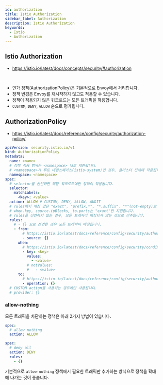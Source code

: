 ```yaml
---
id: authorization
title: Istio Authorization
sidebar_label: Authorization
description: Istio Authorization
keywords:
  - Istio
  - Authorization
---
```


## Istio Authorization

- https://istio.io/latest/docs/concepts/security/#authorization

<br />

- 인가 정책(AuthorizationPolicy)은 기본적으로 Envoy에서 처리합니다.
- 정책 변경은 Envoy를 재시작하지 않고도 적용할 수 있습니다.
- 정책이 적용되지 않은 워크로드는 모든 트래픽을 허용합니다.
- `CUSTOM`, `DENY`, `ALLOW` 순으로 평가됩니다.

## AuthorizationPolicy

- https://istio.io/latest/docs/reference/config/security/authorization-policy/

```yaml
apiVersion: security.istio.io/v1
kind: AuthorizationPolicy
metadata:
  name: <name>
  # 정책 적용 범위는 <namespace> 내로 제한됩니다.
  # <namespace>가 루트 네임스페이스(istio-system)인 경우, 클러스터 전체에 적용됩니다.
  namespace: <namespace>
spec:
  # selector를 선언하면 해당 워크로드에만 정책이 적용됩니다.
  selector:
    matchLabels:
      <key>: <value>
  action: ALLOW # CUSTOM, DENY, ALLOW, AUDIT
  # rules에서 매칭 값은 "exact", "prefix.*", "*.suffix", "*"(not-empty)로 지정할 수 있습니다.
  # when.key, source.ipBlocks, to.ports는 "exact"만 지원합니다.
  # rules을 선언하지 않는 경우, 모든 트래픽이 매칭되지 않는 것으로 간주됩니다.
  rules:
    # - {} 으로 선언한 경우 모든 트래픽이 매칭됩니다.
    - from:
        # https://istio.io/latest/docs/reference/config/security/authorization-policy/#Source
        - source: {}
      when:
        # https://istio.io/latest/docs/reference/config/security/conditions/#supported-conditions
        - key: <key>
          values:
            - <value>
          # notValues:
          #   - <value>
      to:
        # https://istio.io/latest/docs/reference/config/security/authorization-policy/#Operation
        - operation: {}
  # CUSTOM action을 사용하는 경우에만 사용됩니다.
  # provider: {}
```

### allow-nothing

모든 트래픽을 차단하는 정책은 아래 2가지 방법이 있습니다.

```yaml
spec:
  # allow nothing
  action: ALLOW
```

```yaml
spec:
  # deny all
  action: DENY
  rules:
    - {}
```

기본적으로 `allow-nothing` 정책에서 필요한 트래픽만 추가하는 방식으로 정책을 확대해 나가는 것이 좋습니다.
